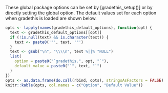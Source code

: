 These global package options can be set by [gradethis_setup()] or by
directly setting the global option. The default values set for each option
when gradethis is loaded are shown below.

```r
opts <- lapply(names(gradethis_default_options), function(opt) {
  text <- gradethis_default_options[[opt]]
  if (!is.null(text) && is.character(text)) {
    text <- paste0('"', text, '"')
  }
  text <- gsub("\n", "\\\\n", text %||% "NULL")
  list(
    option = paste0("`gradethis.", opt, "`"), 
    default_value = paste0("`", text, "`")
  )
})
opts <- as.data.frame(do.call(rbind, opts), stringsAsFactors = FALSE)
knitr::kable(opts, col.names = c("Option", "Default Value"))
```
